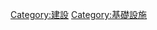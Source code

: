 {{Navbox
 | name = 基礎設施
 | title = [[基礎設施]]
 | state = {{{state|autocollapse}}}
 | bodyclass = hlist

 | list1 = 
* [[橋樑]]
* [[運河]]
* [[水壩]]
* [[排水系統]]
* {{link-en|人行橋|Footbridge|-{zh-cn:人行;zh-tw:人行;zh-hk:行人;}-橋}}
* [[交流道|-{zh-cn:立交;zh-tw:交流道;zh-hk:交匯處;}-]]
* [[堤防]]
* [[高架道路]]
* [[道路]]
* [[人行天桥|空橋]]
* {{link-en|雨水溝|Storm drain}}
* [[隧道]]

 | below = 
* 參見: [[建築]]
* [[競技場]]
* [[土木工程]]
* [[建築工地]]
* [[操場]]
* [[體育場]]
* [[劇場 (建築)|劇場]]
* {{link-en|城市公園|Urban park}}

}}<noinclude>
{{collapsible option}}
[[Category:建設]]
[[Category:基礎設施]]
</noinclude>